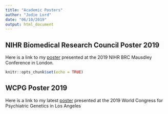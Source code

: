 ```yaml
---
title: "Academic Posters"
author: "Jodie Lord"
date: "06/10/2019"
output: html_document
---
```


## NIHR Biomedical Research Council Poster 2019

Here is a link to my  [poster](https://jodielordkcl.netlify.com/JL_BRC_Poster2019.pdf) presented at the 2019 NIHR BRC Mausdley Conference in London.


```r
knitr::opts_chunk$set(echo = TRUE)
```

## WCPG Poster 2019

Here is a link to my latest [poster](https://jodielordkcl.netlify.com/WCPG2019_JodieLord.pdf) presented at the 2019 World Congress for Psychiatric Genetics in Los Angeles


